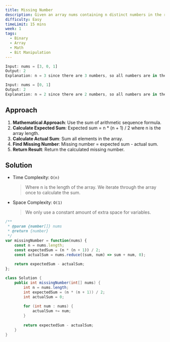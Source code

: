 ```yaml
---
title: Missing Number
description: Given an array nums containing n distinct numbers in the range [0, n], return the only number in the range that is missing from the array.
difficulty: Easy
timeLimit: 15 mins
week: 1
tags:
  - Binary
  - Array
  - Math
  - Bit Manipulation
---
```


```js title="Example"
Input: nums = [3, 0, 1]
Output: 2
Explanation: n = 3 since there are 3 numbers, so all numbers are in the range [0, 3]. 2 is the missing number.

Input: nums = [0, 1]
Output: 2
Explanation: n = 2 since there are 2 numbers, so all numbers are in the range [0, 2]. 2 is the missing number.
```

## Approach

1. **Mathematical Approach**: Use the sum of arithmetic sequence formula.
2. **Calculate Expected Sum**: Expected sum = n * (n + 1) / 2 where n is the array length.
3. **Calculate Actual Sum**: Sum all elements in the array.
4. **Find Missing Number**: Missing number = expected sum - actual sum.
5. **Return Result**: Return the calculated missing number.

## Solution

- Time Complexity: `O(n)`
  > Where n is the length of the array. We iterate through the array once to calculate the sum.
- Space Complexity: `O(1)`
  > We only use a constant amount of extra space for variables.

```js tab="JavaScript"
/**
 * @param {number[]} nums
 * @return {number}
 */
var missingNumber = function(nums) {
    const n = nums.length;
    const expectedSum = (n * (n + 1)) / 2;
    const actualSum = nums.reduce((sum, num) => sum + num, 0);
    
    return expectedSum - actualSum;
};
```

```java tab="Java"
class Solution {
    public int missingNumber(int[] nums) {
        int n = nums.length;
        int expectedSum = (n * (n + 1)) / 2;
        int actualSum = 0;
        
        for (int num : nums) {
            actualSum += num;
        }
        
        return expectedSum - actualSum;
    }
}
```
